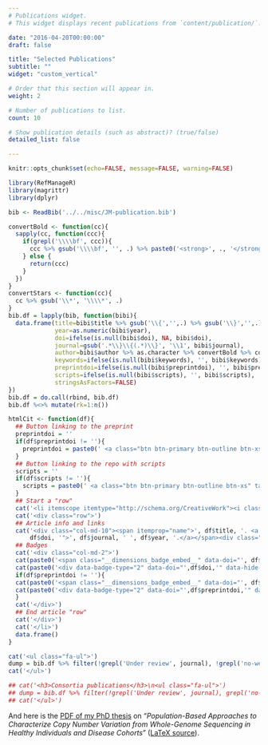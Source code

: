 ```yaml
---
# Publications widget.
# This widget displays recent publications from `content/publication/`.

date: "2016-04-20T00:00:00"
draft: false

title: "Selected Publications"
subtitle: ""
widget: "custom_vertical"

# Order that this section will appear in.
weight: 2

# Number of publications to list.
count: 10

# Show publication details (such as abstract)? (true/false)
detailed_list: false

---
```


```r
knitr::opts_chunk$set(echo=FALSE, message=FALSE, warning=FALSE)
```


```r
library(RefManageR)
library(magrittr)
library(dplyr)

bib <- ReadBib('../../misc/JM-publication.bib')

convertBold <- function(cc){
  sapply(cc, function(ccc){
    if(grepl('\\\\bf', ccc)){
      ccc %>% gsub('\\\\bf', '', .) %>% paste0('<strong>', ., '</strong>') %>% return
    } else {
      return(ccc)
    }
  })
}
convertStars <- function(cc){
  cc %>% gsub('\\*', '\\\\*', .)
}
bib.df = lapply(bib, function(bibi){
  data.frame(title=bibi$title %>% gsub('\\{','',.) %>% gsub('\\}','',.),
             year=as.numeric(bibi$year),
             doi=ifelse(is.null(bibi$doi), NA, bibi$doi),
             journal=gsub('.*\\}\\{(.*)\\}', '\\1', bibi$journal),
             author=bibi$author %>% as.character %>% convertBold %>% convertStars %>% paste(collapse=', '),
             keywords=ifelse(is.null(bibi$keywords), '', bibi$keywords),
             preprintdoi=ifelse(is.null(bibi$preprintdoi), '', bibi$preprintdoi),
             scripts=ifelse(is.null(bibi$scripts), '', bibi$scripts),
             stringsAsFactors=FALSE)
})
bib.df = do.call(rbind, bib.df)
bib.df %<>% mutate(rk=1:n())
```

```r
htmlCit <- function(df){
  ## Button linking to the preprint
  preprintdoi = ''
  if(df$preprintdoi != ''){
    preprintdoi = paste0(' <a class="btn btn-primary btn-outline btn-xs" target=\"_blank\" href="https://doi.org/', df$preprintdoi, '">Preprint</a>')
  }
  ## Button linking to the repo with scripts
  scripts = ''
  if(df$scripts != ''){
    scripts = paste0(' <a class="btn btn-primary btn-outline btn-xs" target=\"_blank\" href="', df$scripts, '">Data/Code</a>')
  }
  ## Start a "row"
  cat('<li itemscope itemtype="http://schema.org/CreativeWork"><i class="fa-li fa fa-file-text-o" aria-hidden="true"></i>')
  cat('<div class="row">')
  ## Article info and links
  cat('<div class="col-md-10"><span itemprop="name">', df$title, '. <a target=\"_blank\" href="https://doi.org/',
      df$doi, '">', df$journal, ' ', df$year, '.</a></span><div class="authorpub">', df$author, '</div>', preprintdoi, scripts, '</div>', sep='')
  ## Badges
  cat('<div class="col-md-2">')
  cat(paste0('<span class="__dimensions_badge_embed__" data-doi="', df$doi, '" data-hide-zero-citations="true" data-style="small_rectangle"></span>'))
  cat(paste0('<div data-badge-type="2" data-doi="',df$doi,'" data-hide-no-mentions="true" data-hide-less-than="1" class="altmetric-embed" data-badge-popover="left" data-link-target="_blank"></div>'))
  if(df$preprintdoi != ''){
  cat(paste0('<span class="__dimensions_badge_embed__" data-doi="', df$preprintdoi, '" data-hide-zero-citations="true" data-style="small_rectangle"></span>'))
  cat(paste0('<div data-badge-type="2" data-doi="',df$preprintdoi,'" data-hide-no-mentions="true" data-hide-less-than="1" class="altmetric-embed" data-badge-popover="left" data-link-target="_blank"></div>'))
  }
  cat('</div>')
  ## End article "row"
  cat('</div>')
  cat('</li>')
  data.frame()
}

cat('<ul class="fa-ul">')
dump = bib.df %>% filter(!grepl('Under review', journal), !grepl('no-website', keywords)) %>% group_by(desc(year),rk,title) %>% do(htmlCit(.))
cat('</ul>')

## cat('<h3>Consortia publications</h3>\n<ul class="fa-ul">')
## dump = bib.df %>% filter(!grepl('Under review', journal), grepl('no-website', keywords)) %>% group_by(desc(year),rk,title) %>% do(htmlCit(.))
## cat('</ul>')

```

And here is the [PDF of my PhD thesis](https://github.com/jmonlong/phdthesis/releases/download/final/Monlong_Jean_HumanGenetics_thesis.pdf) on "*Population-Based Approaches to Characterize Copy Number Variation from Whole-Genome Sequencing in Healthy Individuals and Disease Cohorts*" ([LaTeX source](https://github.com/jmonlong/phdthesis)).
